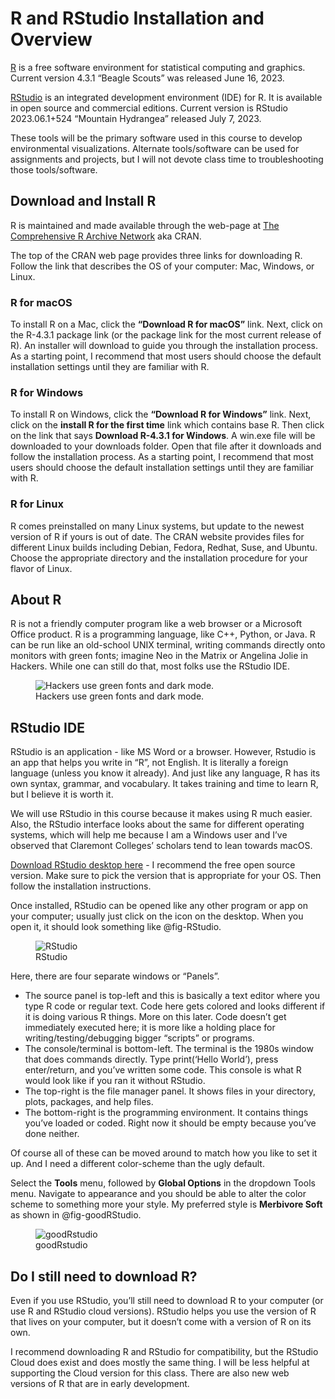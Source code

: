 # R and RStudio Installation and Overview {#sec-appendix-tools}

[R](https://www.r-project.org/) is a free software environment for statistical computing and graphics.\
Current version 4.3.1 "Beagle Scouts" was released June 16, 2023.

[RStudio](https://www.rstudio.com/products/rstudio/#rstudio-desktop) is an integrated development environment (IDE) for R. It is available in open source and commercial editions. Current version is RStudio 2023.06.1+524 "Mountain Hydrangea" released July 7, 2023.

These tools will be the primary software used in this course to develop environmental visualizations. Alternate tools/software can be used for assignments and projects, but I will not devote class time to troubleshooting those tools/software.

## Download and Install R

R is maintained and made available through the web-page at [The Comprehensive R Archive Network](https://cran.r-project.org/) aka CRAN.

The top of the CRAN web page provides three links for downloading R. Follow the link that describes the OS of your computer: Mac, Windows, or Linux.

### R for macOS

To install R on a Mac, click the **"Download R for macOS"** link. Next, click on the R-4.3.1 package link (or the package link for the most current release of R). An installer will download to guide you through the installation process. As a starting point, I recommend that most users should choose the default installation settings until they are familiar with R.

### R for Windows

To install R on Windows, click the **"Download R for Windows"** link. Next, click on the **install R for the first time** link which contains base R. Then click on the link that says **Download R-4.3.1 for Windows**. A win.exe file will be downloaded to your downloads folder. Open that file after it downloads and follow the installation process. As a starting point, I recommend that most users should choose the default installation settings until they are familiar with R.

### R for Linux

R comes preinstalled on many Linux systems, but update to the newest version of R if yours is out of date. The CRAN website provides files for different Linux builds including Debian, Fedora, Redhat, Suse, and Ubuntu. Choose the appropriate directory and the installation procedure for your flavor of Linux.

## About R

R is not a friendly computer program like a web browser or a Microsoft Office product. R is a programming language, like C++, Python, or Java. R can be run like an old-school UNIX terminal, writing commands directly onto monitors with green fonts; imagine Neo in the Matrix or Angelina Jolie in Hackers. While one can still do that, most folks use the RStudio IDE.

![Hackers use green fonts and dark mode.](images/hackers.jpg)

## RStudio IDE

RStudio is an application - like MS Word or a browser. However, Rstudio is an app that helps you write in "R", not English. It is literally a foreign language (unless you know it already). And just like any language, R has its own syntax, grammar, and vocabulary. It takes training and time to learn R, but I believe it is worth it.

We will use RStudio in this course because it makes using R much easier. Also, the RStudio interface looks about the same for different operating systems, which will help me because I am a Windows user and I've observed that Claremont Colleges' scholars tend to lean towards macOS.

[Download RStudio desktop here](https://www.rstudio.com/products/rstudio/download/#download) - I recommend the free open source version. Make sure to pick the version that is appropriate for your OS. Then follow the installation instructions.

Once installed, RStudio can be opened like any other program or app on your computer; usually just click on the icon on the desktop. When you open it, it should look something like @fig-RStudio.

![RStudio](images/RStudio.png){#fig-RStudio}

Here, there are four separate windows or "Panels".

-   The source panel is top-left and this is basically a text editor where you type R code or regular text. Code here gets colored and looks different if it is doing various R things. More on this later. Code doesn't get immediately executed here; it is more like a holding place for writing/testing/debugging bigger "scripts" or programs.
-   The console/terminal is bottom-left. The terminal is the 1980s window that does commands directly. Type print('Hello World'), press enter/return, and you've written some code. This console is what R would look like if you ran it without RStudio.
-   The top-right is the file manager panel. It shows files in your directory, plots, packages, and help files.
-   The bottom-right is the programming environment. It contains things you've loaded or coded. Right now it should be empty because you've done neither.

Of course all of these can be moved around to match how you like to set it up. And I need a different color-scheme than the ugly default.

Select the **Tools** menu, followed by **Global Options** in the dropdown Tools menu. Navigate to appearance and you should be able to alter the color scheme to something more your style. My preferred style is **Merbivore Soft** as shown in @fig-goodRStudio.

![goodRstudio](images/Mervbivore.png){#fig-goodRStudio}

::: callout-tip
## Do I still need to download R?

Even if you use RStudio, you'll still need to download R to your computer (or use R and RStudio cloud versions). RStudio helps you use the version of R that lives on your computer, but it doesn't come with a version of R on its own.

I recommend downloading R and RStudio for compatibility, but the RStudio Cloud does exist and does mostly the same thing. I will be less helpful at supporting the Cloud version for this class. There are also new web versions of R that are in early development.  
:::
